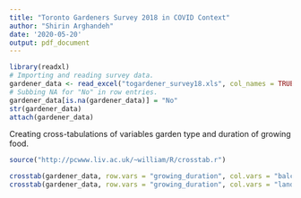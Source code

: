 ```yaml
---
title: "Toronto Gardeners Survey 2018 in COVID Context"
author: "Shirin Arghandeh"
date: '2020-05-20'
output: pdf_document
---
```



```r
library(readxl)
# Importing and reading survey data.
gardener_data <- read_excel("togardener_survey18.xls", col_names = TRUE)
# Subbing NA for "No" in row entries.
gardener_data[is.na(gardener_data)] = "No"
str(gardener_data)
attach(gardener_data)
```


Creating cross-tabulations of variables garden type and duration of growing food.
```r
source("http://pcwww.liv.ac.uk/~william/R/crosstab.r")

crosstab(gardener_data, row.vars = "growing_duration", col.vars = "balcony_garden", type = "f")
crosstab(gardener_data, row.vars = "growing_duration", col.vars = "landlord_garden", type = "f")

```

